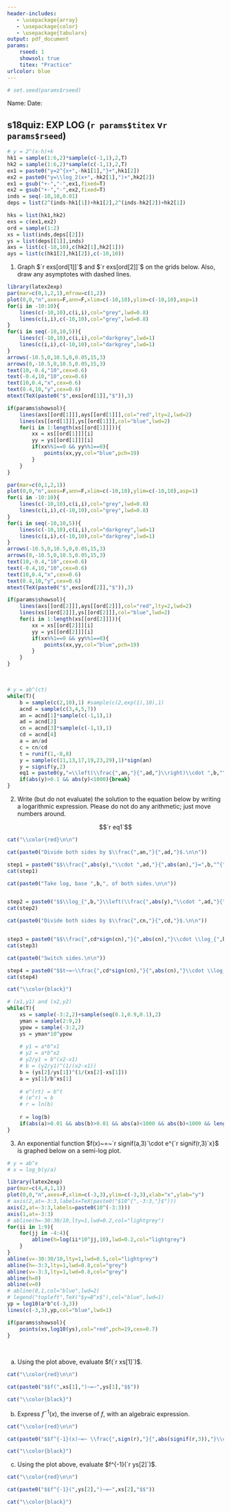 ```yaml
---
header-includes:
   - \usepackage{array}
   - \usepackage{color}
   - \usepackage{tabularx}
output: pdf_document
params:
    rseed: 1
    showsol: true
    titex: "Practice"
urlcolor: blue
---
```


\pagenumbering{gobble}

```r
# set.seed(params$rseed)
```

Name: \hspace{4in} Date: \hfill \vspace{3pt} \hrule

## \sc s18quiz: EXP LOG (`r params$titex` v`r params$rseed`)

<!-- 1 and 2 -->

```r
# y = 2^(x-h)+k
hk1 = sample(1:6,2)*sample(c(-1,1),2,T)
hk2 = sample(1:6,2)*sample(c(-1,1),2,T)
ex1 = paste0("y=2^{x+",-hk1[1],"}+",hk1[2])
ex2 = paste0("y=\\log_2(x+",-hk2[1],")+",hk2[2])
ex1 = gsub("+-","-",ex1,fixed=T)
ex2 = gsub("+-","-",ex2,fixed=T)
inds = seq(-10,10,0.01)
deps = list(2^(inds-hk1[1])+hk1[2],2^(inds-hk2[2])+hk2[1])

hks = list(hk1,hk2)
exs = c(ex1,ex2)
ord = sample(1:2)
xs = list(inds,deps[[2]])
ys = list(deps[[1]],inds)
axs = list(c(-10,10),c(hk2[1],hk2[1]))
ays = list(c(hk1[2],hk1[2]),c(-10,10))

```

1. Graph $`r exs[ord[1]]`$ and $`r exs[ord[2]]`$ on the grids below. Also, draw any asymptotes with dashed lines.

```r
library(latex2exp)
par(mar=c(0,1,2,1),mfrow=c(1,2))
plot(0,0,"n",axes=F,ann=F,xlim=c(-10,10),ylim=c(-10,10),asp=1)
for(i in -10:10){
    lines(c(-10,10),c(i,i),col="grey",lwd=0.8)
    lines(c(i,i),c(-10,10),col="grey",lwd=0.8)
}
for(i in seq(-10,10,5)){
    lines(c(-10,10),c(i,i),col="darkgrey",lwd=1)
    lines(c(i,i),c(-10,10),col="darkgrey",lwd=1)
}
arrows(-10.5,0,10.5,0,0.05,15,3)
arrows(0,-10.5,0,10.5,0.05,15,3)
text(10,-0.4,"10",cex=0.6)
text(-0.4,10,"10",cex=0.6)
text(10,0.4,"x",cex=0.6)
text(0.4,10,"y",cex=0.6)
mtext(TeX(paste0("$",exs[ord[1]],"$")),3)

if(params$showsol){
    lines(axs[[ord[1]]],ays[[ord[1]]],col="red",lty=2,lwd=2)
    lines(xs[[ord[1]]],ys[[ord[1]]],col="blue",lwd=2)
    for(i in 1:length(xs[[ord[1]]])){
        xx = xs[[ord[1]]][i]
        yy = ys[[ord[1]]][i]
        if(xx%%1==0 && yy%%1==0){
            points(xx,yy,col="blue",pch=19)
        }
    }
}

par(mar=c(0,1,2,1))
plot(0,0,"n",axes=F,ann=F,xlim=c(-10,10),ylim=c(-10,10),asp=1)
for(i in -10:10){
    lines(c(-10,10),c(i,i),col="grey",lwd=0.8)
    lines(c(i,i),c(-10,10),col="grey",lwd=0.8)
}
for(i in seq(-10,10,5)){
    lines(c(-10,10),c(i,i),col="darkgrey",lwd=1)
    lines(c(i,i),c(-10,10),col="darkgrey",lwd=1)
}
arrows(-10.5,0,10.5,0,0.05,15,3)
arrows(0,-10.5,0,10.5,0.05,15,3)
text(10,-0.4,"10",cex=0.6)
text(-0.4,10,"10",cex=0.6)
text(10,0.4,"x",cex=0.6)
text(0.4,10,"y",cex=0.6)
mtext(TeX(paste0("$",exs[ord[2]],"$")),3)

if(params$showsol){
    lines(axs[[ord[2]]],ays[[ord[2]]],col="red",lty=2,lwd=2)
    lines(xs[[ord[2]]],ys[[ord[2]]],col="blue",lwd=2)
    for(i in 1:length(xs[[ord[2]]])){
        xx = xs[[ord[2]]][i]
        yy = ys[[ord[2]]][i]
        if(xx%%1==0 && yy%%1==0){
            points(xx,yy,col="blue",pch=19)
        }
    }
}

```
\


```r
# y = ab^(ct)
while(T){
    b = sample(c(2,10),1) #sample(c(2,exp(1),10),1)
    acnd = sample(c(3,4,5,7))
    an = acnd[1]*sample(c(-1,1),1)
    ad = acnd[2]
    cn = acnd[3]*sample(c(-1,1),1)
    cd = acnd[4]
    a = an/ad
    c = cn/cd
    t = runif(1,-8,8)
    y = sample(c(11,13,17,19,23,29),1)*sign(an)
    y = signif(y,2)
    eq1 = paste0(y,"=\\left(\\frac{",an,"}{",ad,"}\\right)\\cdot ",b,"^{",cn,"t/",cd,"}")
    if(abs(y)>0.1 && abs(y)<1000){break}
}


```

\vspace{15pt}

2. Write (but do not evaluate) the solution to the equation below by writing a logarithmic expression. Please do not do any arithmetic; just move numbers around.

$$`r eq1`$$

\vfill

```r
cat("\\color{red}\n\n")

cat(paste0("Divide both sides by $\\frac{",an,"}{",ad,"}$.\n\n"))

step1 = paste0("$$\\frac{",abs(y),"\\cdot ",ad,"}{",abs(an),"}=",b,"^{",cn,"t/",cd,"}$$\n\n")
cat(step1)

cat(paste0("Take log, base ",b,", of both sides.\n\n"))


step2 = paste0("$$\\log_{",b,"}\\left(\\frac{",abs(y),"\\cdot ",ad,"}{",abs(an),"}\\right)=\\frac{",cn,"t}{",cd,"}$$\n\n")
cat(step2)

cat(paste0("Divide both sides by $\\frac{",cn,"}{",cd,"}$.\n\n"))


step3 = paste0("$$\\frac{",cd*sign(cn),"}{",abs(cn),"}\\cdot \\log_{",b,"}\\left(\\frac{",abs(y),"\\cdot ",ad,"}{",abs(an),"}\\right)=t$$")
cat(step3)

cat(paste0("Switch sides.\n\n"))

step4 = paste0("$$t~=~\\frac{",cd*sign(cn),"}{",abs(cn),"}\\cdot \\log_{",b,"}\\left(\\frac{",abs(y),"\\cdot ",ad,"}{",abs(an),"}\\right)$$")
cat(step4)

cat("\\color{black}")
```

\vfill

\newpage



```r
# (x1,y1) and (x2,y2)
while(T){
    xs = sample(-3:2,2)+sample(seq(0.1,0.9,0.1),2)
    yman = sample(2:9,2)
    ypow = sample(-3:2,2)
    ys = yman*10^ypow
    
    # y1 = a*b^x1
    # y2 = a*b^x2
    # y2/y1 = b^(x2-x1)
    # b = (y2/y1)^(1/(x2-x1))
    b = (ys[2]/ys[1])^(1/(xs[2]-xs[1]))
    a = ys[1]/b^xs[1]
    
    # e^(rt) = b^t
    # (e^r) = b
    # r = ln(b)
    
    r = log(b)
    if(abs(a)>0.01 && abs(b)>0.01 && abs(a)<1000 && abs(b)<1000 && length(unique(c(xs,ys)))==4 && abs(r)>0.7){break}
}

```


3. An exponential function $f(x)~=~`r signif(a,3)`\cdot e^{`r signif(r,3)`x}$ is graphed below on a semi-log plot.

```r
# y = ab^x
# x = log_b(y/a)

library(latex2exp)
par(mar=c(4,4,1,1))
plot(0,0,"n",axes=F,xlim=c(-3,3),ylim=c(-3,3),xlab="x",ylab="y")
# axis(2,at=-3:3,labels=TeX(paste0("$10^{",-3:3,"}$")))
axis(2,at=-3:3,labels=paste0(10^(-3:3)))
axis(1,at=-3:3)
# abline(h=-30:30/10,lty=1,lwd=0.2,col="lightgrey")
for(ii in 1:9){
    for(jj in -4:4){
        abline(h=log(ii*10^jj,10),lwd=0.2,col="lightgrey")
    }
}
abline(v=-30:30/10,lty=1,lwd=0.5,col="lightgrey")
abline(h=-3:3,lty=1,lwd=0.8,col="grey")
abline(v=-3:3,lty=1,lwd=0.8,col="grey")
abline(h=0)
abline(v=0)
# abline(0,1,col="blue",lwd=2)
# legend("topleft",TeX("$y=B^x$"),col="blue",lwd=1)
yp = log10(a*b^c(-3,3))
lines(c(-3,3),yp,col="blue",lwd=1)

if(params$showsol){
    points(xs,log10(ys),col="red",pch=19,cex=0.7)
}
```
\

a. Using the plot above, evaluate $f(`r xs[1]`)$.

```r
cat("\\color{red}\n\n")

cat(paste0("$$f(",xs[1],")~=~",ys[1],"$$"))

cat("\\color{black}")
```

\vfill

b. Express $f^{-1}(x)$, the inverse of $f$, with an algebraic expression.

```r
cat("\\color{red}\n\n")

cat(paste0("$$f^{-1}(x)~=~ \\frac{",sign(r),"}{",abs(signif(r,3)),"}\\cdot \\ln\\left(\\frac{x}{",signif(a,3),"}\\right)$$"))

cat("\\color{black}")
```

\vfill

\vfill

c. Using the plot above, evaluate $f^{-1}(`r ys[2]`)$.

```r
cat("\\color{red}\n\n")

cat(paste0("$$f^{-1}(",ys[2],")~=~",xs[2],"$$"))

cat("\\color{black}")
```

\vfill

